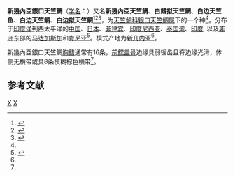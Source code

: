 {{Speciesbox
| genus = Jaydia
| species = novaeguineae
| authority = Valenciennes, 1832
| synonyms = 
* ''Apogon novaeguineae'' Valenciennes 1832
* ''Amia albomarginata'' Smith & Radcliffe 1912
* ''Apogonichthys albomarginatus''
* ''Apogon albomarginatus''
* ''Jaydia albomarginata'' (Smith & Radcliffe in Radcliffe 1912)
| synonyms_ref = <ref name="biods.2020320" />
|}}
'''新幾內亞銀口天竺鯛'''（[[学名|学名]]：{{lang|la|'''''Jaydia novaeguineae'''''}}）又名'''新幾內亞天竺鯛'''、'''白鳍拟天竺鲷'''、'''白边天竺鱼'''、'''白边天竺鲷'''、'''白边拟天竺鲷'''<ref>{{TaiBNET| zh=新幾內亞天竺鯛 | id=395335 | binomial=Apogon novaeguineae | authority=Valenciennes, 1832 | var= | accessdate=2013-01-24}}</ref><ref name='id7235'>{{cite web| url =http://www.bioinfo.cn/db05/BjdwSpecies.php?action=view&id=7235| title =白边天竺鱼| work =《中国动物物种编目数据库》| publisher =中国科学院微生物研究所| author =中国科学院动物研究所| accessdate =2009-04-16| deadurl =yes| archiveurl =https://web.archive.org/web/20160305080815/http://www.bioinfo.cn/db05/BjdwSpecies.php?action=view&id=7235| archivedate =2016-03-05}}</ref><ref name="biods.2020320">{{cite journal |last1=Yu |first1=Zhengsen |last2=Song |first2=Na |last3=Motomura |first3=Hiroyuki |last4=Gao |first4=Tianxiang |title=Taxonomic revision of the cardinalfish genus Jaydia in China |journal=Biodiversity Science |date=2021 |volume=29 |issue=7 |pages=971–979 |doi=10.17520/biods.2020320}}</ref>，为[[天竺鯛科|天竺鯛科]][[银口天竺鲷属|银口天竺鲷属]]下的一个种<ref name="biods.2020320" />。分布于[[印度洋|印度洋]]到西太平洋的[[中国|中国]]、[[日本|日本]]、[[菲律宾|菲律宾]]、[[印度尼西亚|印度尼西亚]]、[[泰国湾|泰国湾]]、[[印度|印度]], 以及[[非洲|非洲]]东部的[[马达加斯加|马达加斯加]]和[[肯尼亚|肯尼亚]]<ref>{{cite journal |last1=Gon |first1=Ofer |title=REVISION OF THE CARDINALFISH SUBGENUS JAYDIA (PERCIFORMES, APOGONIDAE, APOGON ) |journal=Transactions of the Royal Society of South Africa |date=1996-01 |volume=51 |issue=1 |pages=147–194 |doi=10.1080/00359199609520605}}</ref>。模式产地为[[新几内亚|新几内亚]]<ref name="biods.2020320" />。

新幾內亞銀口天竺鯛[[胸鳍|胸鳍]]通常有16条，[[前鳃盖骨|前鳃盖骨]]边缘具弱锯齿且脊边缘光滑，体侧无横带或具8条模糊棕色横带<ref name="biods.2020320" />。

==参考文献==
{{reflist}}

{{taxonbar}}
[[Category:1832年描述的鱼类|X]]
[[Category:银口天竺鲷属|X]]